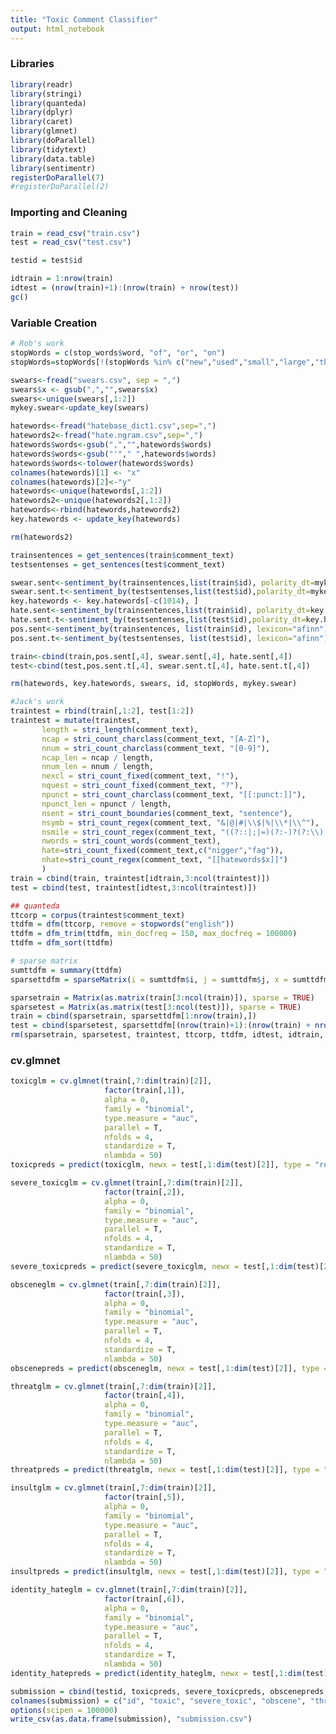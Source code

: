 ```yaml
---
title: "Toxic Comment Classifier"
output: html_notebook
---
```


### Libraries

```r
library(readr)
library(stringi)
library(quanteda)
library(dplyr)
library(caret)
library(glmnet)
library(doParallel)
library(tidytext)
library(data.table)
library(sentimentr)
registerDoParallel(7)
#registerDoParallel(2)
```

### Importing and Cleaning

```r
train = read_csv("train.csv")
test = read_csv("test.csv")

testid = test$id

idtrain = 1:nrow(train)
idtest = (nrow(train)+1):(nrow(train) + nrow(test))
gc()
```

### Variable Creation

```r
# Rob's work
stopWords = c(stop_words$word, "of", "or", "on")
stopWords=stopWords[!(stopWords %in% c("new","used","small","large","thanks","greetings","works"))]

swears<-fread("swears.csv", sep = ",")
swears$x <- gsub(",","",swears$x)
swears<-unique(swears[,1:2])
mykey.swear<-update_key(swears)

hatewords<-fread("hatebase_dict1.csv",sep=",")
hatewords2<-fread("hate.ngram.csv",sep=",")
hatewords$words<-gsub(",","",hatewords$words)
hatewords$words<-gsub("'"," ",hatewords$words)
hatewords$words<-tolower(hatewords$words)
colnames(hatewords)[1] <- "x"
colnames(hatewords)[2]<-"y"
hatewords<-unique(hatewords[,1:2])
hatewords2<-unique(hatewords2[,1:2])
hatewords<-rbind(hatewords,hatewords2)
key.hatewords <- update_key(hatewords)

rm(hatewords2)

trainsentences = get_sentences(train$comment_text)
testsentenses = get_sentences(test$comment_text)

swear.sent<-sentiment_by(trainsentences,list(train$id), polarity_dt=mykey.swear)
swear.sent.t<-sentiment_by(testsentenses,list(test$id),polarity_dt=mykey.swear)
key.hatewords <- key.hatewords[-c(1014), ]
hate.sent<-sentiment_by(trainsentences,list(train$id), polarity_dt=key.hatewords)
hate.sent.t<-sentiment_by(testsentenses,list(test$id),polarity_dt=key.hatewords)
pos.sent<-sentiment_by(trainsentences, list(train$id), lexicon="afinn")
pos.sent.t<-sentiment_by(testsentenses, list(test$id), lexicon="afinn")

train<-cbind(train,pos.sent[,4], swear.sent[,4], hate.sent[,4])
test<-cbind(test,pos.sent.t[,4], swear.sent.t[,4], hate.sent.t[,4])

rm(hatewords, key.hatewords, swears, id, stopWords, mykey.swear)

#Jack's work
traintest = rbind(train[,1:2], test[1:2])
traintest = mutate(traintest,
       length = stri_length(comment_text),
       ncap = stri_count_charclass(comment_text, "[A-Z]"),
       nnum = stri_count_charclass(comment_text, "[0-9]"),
       ncap_len = ncap / length,
       nnum_len = nnum / length,
       nexcl = stri_count_fixed(comment_text, "!"),
       nquest = stri_count_fixed(comment_text, "?"),
       npunct = stri_count_charclass(comment_text, "[[:punct:]]"),
       npunct_len = npunct / length,
       nsent = stri_count_boundaries(comment_text, "sentence"),
       nsymb = stri_count_regex(comment_text, "&|@|#|\\$|%|\\*|\\^"),
       nsmile = stri_count_regex(comment_text, "((?::|;|=)(?:-)?(?:\\)|D|P))"),
       nwords = stri_count_words(comment_text),
       hate=stri_count_fixed(comment_text,c("nigger","fag")),
       nhate=stri_count_regex(comment_text, "[[hatewords$x]]")
       )
train = cbind(train, traintest[idtrain,3:ncol(traintest)])
test = cbind(test, traintest[idtest,3:ncol(traintest)])

## quanteda
ttcorp = corpus(traintest$comment_text)
ttdfm = dfm(ttcorp, remove = stopwords("english"))
ttdfm = dfm_trim(ttdfm, min_docfreq = 150, max_docfreq = 100000)
ttdfm = dfm_sort(ttdfm)

# sparse matrix
sumttdfm = summary(ttdfm)
sparsettdfm = sparseMatrix(i = sumttdfm$i, j = sumttdfm$j, x = sumttdfm$x)

sparsetrain = Matrix(as.matrix(train[3:ncol(train)]), sparse = TRUE)
sparsetest = Matrix(as.matrix(test[3:ncol(test)]), sparse = TRUE)
train = cbind(sparsetrain, sparsettdfm[1:nrow(train),])
test = cbind(sparsetest, sparsettdfm[(nrow(train)+1):(nrow(train) + nrow(test)),])
rm(sparsetrain, sparsetest, traintest, ttcorp, ttdfm, idtest, idtrain, sumttdfm, sparsettdfm)
```

### cv.glmnet

```r
toxicglm = cv.glmnet(train[,7:dim(train)[2]], 
                     factor(train[,1]), 
                     alpha = 0, 
                     family = "binomial", 
                     type.measure = "auc",
                     parallel = T,
                     nfolds = 4,
                     standardize = T,
                     nlambda = 50)
toxicpreds = predict(toxicglm, newx = test[,1:dim(test)[2]], type = "response", s = "lambda.min")

severe_toxicglm = cv.glmnet(train[,7:dim(train)[2]], 
                     factor(train[,2]), 
                     alpha = 0, 
                     family = "binomial", 
                     type.measure = "auc",
                     parallel = T,
                     nfolds = 4,
                     standardize = T,
                     nlambda = 50)
severe_toxicpreds = predict(severe_toxicglm, newx = test[,1:dim(test)[2]], type = "response", s = "lambda.min")

obsceneglm = cv.glmnet(train[,7:dim(train)[2]], 
                     factor(train[,3]), 
                     alpha = 0, 
                     family = "binomial", 
                     type.measure = "auc",
                     parallel = T,
                     nfolds = 4,
                     standardize = T,
                     nlambda = 50)
obscenepreds = predict(obsceneglm, newx = test[,1:dim(test)[2]], type = "response", s = "lambda.min")

threatglm = cv.glmnet(train[,7:dim(train)[2]], 
                     factor(train[,4]), 
                     alpha = 0, 
                     family = "binomial", 
                     type.measure = "auc",
                     parallel = T,
                     nfolds = 4,
                     standardize = T,
                     nlambda = 50)
threatpreds = predict(threatglm, newx = test[,1:dim(test)[2]], type = "response", s = "lambda.min")

insultglm = cv.glmnet(train[,7:dim(train)[2]], 
                     factor(train[,5]), 
                     alpha = 0, 
                     family = "binomial", 
                     type.measure = "auc",
                     parallel = T,
                     nfolds = 4,
                     standardize = T,
                     nlambda = 50)
insultpreds = predict(insultglm, newx = test[,1:dim(test)[2]], type = "response", s = "lambda.min")

identity_hateglm = cv.glmnet(train[,7:dim(train)[2]], 
                     factor(train[,6]), 
                     alpha = 0, 
                     family = "binomial", 
                     type.measure = "auc",
                     parallel = T,
                     nfolds = 4,
                     standardize = T,
                     nlambda = 50)
identity_hatepreds = predict(identity_hateglm, newx = test[,1:dim(test)[2]], type = "response", s = "lambda.min")

submission = cbind(testid, toxicpreds, severe_toxicpreds, obscenepreds, threatpreds, insultpreds, identity_hatepreds)
colnames(submission) = c("id", "toxic", "severe_toxic", "obscene", "threat", "insult", "identity_hate")
options(scipen = 100000)
write_csv(as.data.frame(submission), "submission.csv")
```

